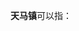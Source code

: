 '''天马镇'''可以指：
{{PRC admin/disambig|33/08/22/112/000|51/01/81/105/000|52/26/26/102/000}}
{{disambig|cat=三字中国镇名消歧义}}